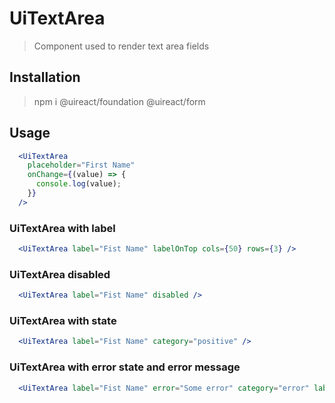 
# UiTextArea

> Component used to render text area fields

## Installation

> npm i @uireact/foundation @uireact/form

## Usage

```jsx live scope={{UiTextArea}}
  <UiTextArea
    placeholder="First Name"
    onChange={(value) => {
      console.log(value);
    }}
  />
```

### UiTextArea with label

```jsx live scope={{UiTextArea}}
  <UiTextArea label="Fist Name" labelOnTop cols={50} rows={3} />
```

### UiTextArea disabled

```jsx live scope={{UiTextArea}}
  <UiTextArea label="Fist Name" disabled />
```

### UiTextArea with state

```jsx live scope={{UiTextArea}}
  <UiTextArea label="Fist Name" category="positive" />
```

### UiTextArea with error state and error message

```jsx live scope={{UiTextArea}}
  <UiTextArea label="Fist Name" error="Some error" category="error" labelOnTop />
```
